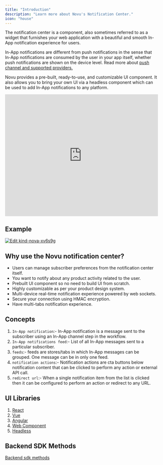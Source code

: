 ```yaml
---
title: "Introduction"
description: "Learn more about Novu's Notification Center."
icon: "house"
---
```


The notification center is a component, also sometimes referred to as a widget that furnishes your web application with a beautiful and smooth In-App notification experience for users.

In-App notifications are different from push notifications in the sense that In-App notifications are consumed by the user in your app itself, whether push notifications are shown on the device level. Read more about [push channel and supported providers.](/channels-and-providers/push/introduction)

Novu provides a pre-built, ready-to-use, and customizable UI component. It also allows you to bring your own UI via a headless component which can be used to add In-App notifications to any platform.

<iframe src="https://www.loom.com/embed/e1a6a16b024a408eafb15dfcc2d2e0c3" width="100%" height="400px" frameborder="0" webkitallowfullscreen mozallowfullscreen allowfullscreen></iframe>

## Example

[![Edit kind-nova-xv6s9g](https://codesandbox.io/static/img/play-codesandbox.svg)](https://codesandbox.io/s/kind-nova-xv6s9g?fontsize=14&hidenavigation=1&theme=dark)

## Why use the Novu notification center?

- Users can manage subscriber preferences from the notification center itself.
- You want to notify about any product activity related to the user.
- Prebuilt UI component so no need to build UI from scratch.
- Highly customizable as per your product design system.
- Multi-device real-time notification experience powered by web sockets.
- Secure your connection using HMAC encryption.
- Have multi-tabs notification experience.

## Concepts

1. `In-App notification`:- In-App notification is a message sent to the subscriber using an In-App channel step in the workflow.
2. `In-App notifications feed`:- List of all In-App messages sent to a particular subscriber.
3. `feeds`:- feeds are stores/tabs in which In-App messages can be grouped. One message can be in only one feed.
4. `notification actions`:- Notification actions are cta buttons below notification content that can be clicked to perform any action or external API call.
5. `redirect url`:- When a single notification item from the list is clicked then it can be configured to perform an action or redirect to any URL.

## UI Libraries

1. [React](/notification-center/client/react/get-started)
2. [Vue](/notification-center/client/vue)
3. [Angular](/notification-center/client/angular)
4. [Web Component](/notification-center/client/web-component)
5. [Headless](/notification-center/client/headless/get-started)

## Backend SDK Methods

[Backend sdk methods](/notification-center/backend/methods)
